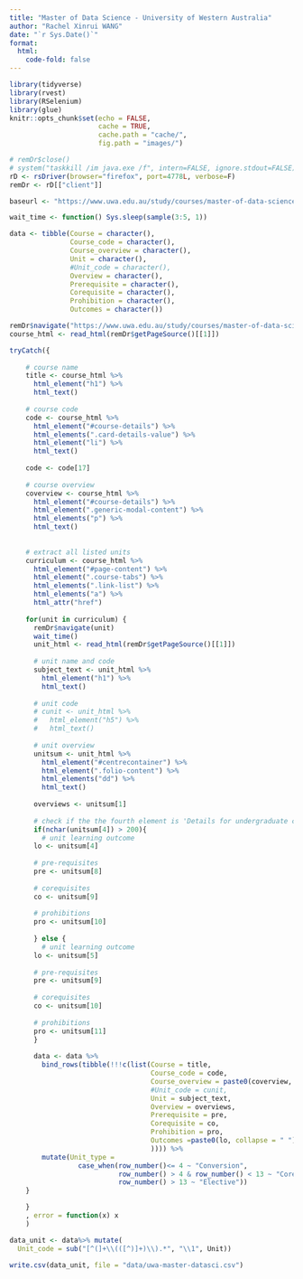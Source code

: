 ```yaml
---
title: "Master of Data Science - University of Western Australia"
author: "Rachel Xinrui WANG"
date: "`r Sys.Date()`"
format: 
  html:
    code-fold: false
---
```


```r
library(tidyverse)
library(rvest)
library(RSelenium)
library(glue)
knitr::opts_chunk$set(echo = FALSE,
                      cache = TRUE,
                      cache.path = "cache/",
                      fig.path = "images/")

```

```r
# remDr$close()
# system("taskkill /im java.exe /f", intern=FALSE, ignore.stdout=FALSE)
rD <- rsDriver(browser="firefox", port=4778L, verbose=F)
remDr <- rD[["client"]]

baseurl <- "https://www.uwa.edu.au/study/courses/master-of-data-science"

wait_time <- function() Sys.sleep(sample(3:5, 1))

data <- tibble(Course = character(),
               Course_code = character(),
               Course_overview = character(),
               Unit = character(),
               #Unit_code = character(),
               Overview = character(),
               Prerequisite = character(),
               Corequisite = character(),
               Prohibition = character(),
               Outcomes = character())

remDr$navigate("https://www.uwa.edu.au/study/courses/master-of-data-science")
course_html <- read_html(remDr$getPageSource()[[1]])

```

```r
tryCatch({
  
    # course name
    title <- course_html %>% 
      html_element("h1") %>% 
      html_text()
    
    # course code
    code <- course_html %>% 
      html_element("#course-details") %>% 
      html_elements(".card-details-value") %>% 
      html_element("li") %>% 
      html_text()
    
    code <- code[17]
    
    # course overview
    coverview <- course_html %>% 
      html_element("#course-details") %>% 
      html_element(".generic-modal-content") %>% 
      html_elements("p") %>% 
      html_text()
  
    
    # extract all listed units
    curriculum <- course_html %>% 
      html_element("#page-content") %>% 
      html_element(".course-tabs") %>% 
      html_elements(".link-list") %>% 
      html_elements("a") %>% 
      html_attr("href")
  
    for(unit in curriculum) {
      remDr$navigate(unit)
      wait_time()
      unit_html <- read_html(remDr$getPageSource()[[1]])
      
      # unit name and code
      subject_text <- unit_html %>% 
        html_element("h1") %>% 
        html_text()
      
      # unit code
      # cunit <- unit_html %>% 
      #   html_element("h5") %>% 
      #   html_text()
      
      # unit overview
      unitsum <- unit_html %>%
        html_element("#centrecontainer") %>% 
        html_element(".folio-content") %>% 
        html_elements("dd") %>% 
        html_text()
      
      overviews <- unitsum[1]
      
      # check if the the fourth element is 'Details for undergraduate courses'
      if(nchar(unitsum[4]) > 200){
        # unit learning outcome
      lo <- unitsum[4]
      
      # pre-requisites
      pre <- unitsum[8]
      
      # corequisites
      co <- unitsum[9]
        
      # prohibitions
      pro <- unitsum[10]
      
      } else {
        # unit learning outcome
      lo <- unitsum[5]
      
      # pre-requisites
      pre <- unitsum[9]
      
      # corequisites
      co <- unitsum[10]
        
      # prohibitions
      pro <- unitsum[11]
      }
      
      data <- data %>% 
        bind_rows(tibble(!!!c(list(Course = title, 
                                   Course_code = code, 
                                   Course_overview = paste0(coverview, collapse = " "),
                                   #Unit_code = cunit,
                                   Unit = subject_text,
                                   Overview = overviews,
                                   Prerequisite = pre,
                                   Corequisite = co,
                                   Prohibition = pro,
                                   Outcomes =paste0(lo, collapse = " ")
                                   )))) %>% 
        mutate(Unit_type = 
                 case_when(row_number()<= 4 ~ "Conversion",
                           row_number() > 4 & row_number() < 13 ~ "Core",
                           row_number() > 13 ~ "Elective"))
    }

    }
    , error = function(x) x
    )

```

```r
data_unit <- data%>% mutate(
  Unit_code = sub("[^(]+\\(([^)]+)\\).*", "\\1", Unit))
```


```r
write.csv(data_unit, file = "data/uwa-master-datasci.csv")
```